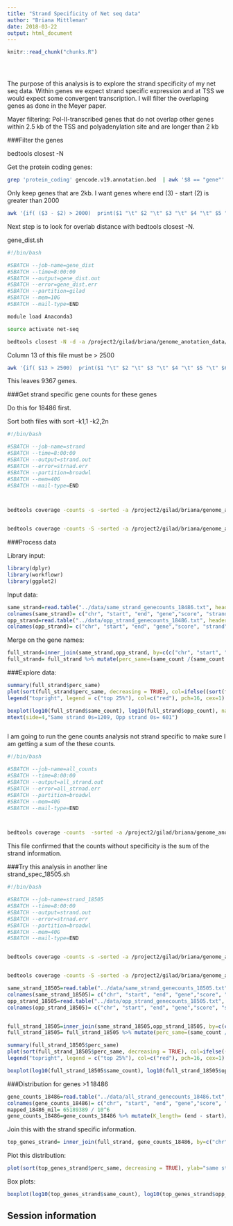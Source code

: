 ```yaml
---
title: "Strand Specificity of Net seq data"
author: "Briana Mittleman"
date: 2018-03-22
output: html_document
---
```


<!-- The file analysis/chunks.R contains chunks that define default settings
shared across the workflowr files. -->
```r
knitr::read_chunk("chunks.R")
```

<!-- Update knitr chunk options -->
```r
```

<!-- Insert the date the file was last updated -->
```r
```

<!-- Insert the code version (Git commit SHA1) if Git repository exists and R
 package git2r is installed -->
```r
```

<!-- Add your analysis here -->

The purpose of this analysis is to explore the strand specificity of my net seq data. Within genes we expect strand specific expression and at TSS we would expect some convergent transcription. I  will filter the overlaping genes as done in the Meyer paper.  

Mayer filtering: Pol-II-transcribed genes that do not overlap other genes within 2.5 kb of the TSS and polyadenylation site and are longer than 2 kb


###Filter the genes  

bedtools closest -N  


Get the protein coding genes:  
```bash
grep 'protein_coding' gencode.v19.annotation.bed  | awk '$8 == "gene"' |cut -f1-6  |sed 's/^chr//' >  gencode.v19.annotation.proteincodinggene.bed 
```

Only keep genes that are 2kb. I want genes where end (3) - start (2) is greater than 2000

```bash
awk '{if( ($3 - $2) > 2000)  print($1 "\t" $2 "\t" $3 "\t" $4 "\t" $5 "\t" $6)}' gencode.v19.annotation.proteincodinggene.bed > gencode.v19.annotation.proteincodinggene.2kb.bed
```

 
Next step is to look for overlab distance with bedtools closest -N.  

gene_dist.sh  

```bash

#!/bin/bash

#SBATCH --job-name=gene_dist
#SBATCH --time=8:00:00
#SBATCH --output=gene_dist.out
#SBATCH --error=gene_dist.err
#SBATCH --partition=gilad
#SBATCH --mem=10G
#SBATCH --mail-type=END

module load Anaconda3  

source activate net-seq 

bedtools closest -N -d -a /project2/gilad/briana/genome_anotation_data/gencode.v19.annotation.proteincodinggene.2kb.bed -b /project2/gilad/briana/genome_anotation_data/gencode.v19.annotation.proteincodinggene.2kb.bed > /project2/gilad/briana/genome_anotation_data/gencode.v19.annotation.proteincodinggene.2kb.dist.bed
```

Column 13 of this file must be > 2500  

```bash
awk '{if( $13 > 2500)  print($1 "\t" $2 "\t" $3 "\t" $4 "\t" $5 "\t" $6)}' gencode.v19.annotation.proteincodinggene.2kb.dist.bed > gencode.v19.annotation.distfilteredgenes.bed
```
This leaves 9367 genes. 


###Get strand specific gene counts for these genes 


Do this for 18486 first.  

Sort both files with sort -k1,1 -k2,2n  

```bash

#!/bin/bash

#SBATCH --job-name=strand
#SBATCH --time=8:00:00
#SBATCH --output=strand.out
#SBATCH --error=strnad.err
#SBATCH --partition=broadwl
#SBATCH --mem=40G
#SBATCH --mail-type=END



bedtools coverage -counts -s -sorted -a /project2/gilad/briana/genome_anotation_data/gencode.v19.annotation.distfilteredgenes.sort.bed -b /project2/gilad/briana/Net-seq-pilot/data/bed/YG-SP-NET3-18486_combined_Netpilot-bedsort.bed  > /project2/gilad/briana/Net-seq-pilot/output/strand_spec/same_strand_genecounts_18486.txt 


bedtools coverage -counts -S -sorted -a /project2/gilad/briana/genome_anotation_data/gencode.v19.annotation.distfilteredgenes.sort.bed -b /project2/gilad/briana/Net-seq-pilot/data/bed/YG-SP-NET3-18486_combined_Netpilot-bedsort.bed  > /project2/gilad/briana/Net-seq-pilot/output/strand_spec/opp_strand_genecounts_18486.txt 
```


###Process data  

Library input:  

```r
library(dplyr)
library(workflowr)
library(ggplot2)
```


Input data:  
```r
same_strand=read.table("../data/same_strand_genecounts_18486.txt", header=FALSE, stringsAsFactors = FALSE)
colnames(same_strand)= c("chr", "start", "end", "gene","score", "strand", "same_count")
opp_strand=read.table("../data/opp_strand_genecounts_18486.txt", header=FALSE, stringsAsFactors = FALSE)
colnames(opp_strand)= c("chr", "start", "end", "gene","score", "strand", "opp_count")
```

Merge on the gene names:  

```r
full_strand=inner_join(same_strand,opp_strand, by=c(c("chr", "start", "end", "gene","score", "strand")))
full_strand= full_strand %>% mutate(perc_same=(same_count /(same_count + opp_count))) %>% filter(perc_same != "NaN")
```

###Explore data:  

```r
summary(full_strand$perc_same)
plot(sort(full_strand$perc_same, decreasing = TRUE), col=ifelse((sort(full_strand$perc_same, decreasing = TRUE))>.50, "red", "black"), ylab="same strand / gene count", xlab="Genes ordered by strand spec percent", main="Gene counts strand specificity 18486")
legend("topright", legend = c("top 25%"), col=c("red"), pch=16, cex=1)
```
```r
boxplot(log10(full_strand$same_count), log10(full_strand$opp_count), names=c("Same strand", "Opposite Strand"), ylab="log10 Gene counts", main="Gene counts by strand")
mtext(side=4,"Same strand 0s=1209, Opp strand 0s= 601")



```

I am going to run the gene counts analysis not strand specific to make sure I am getting a sum of the these counts.  
```bash

#!/bin/bash

#SBATCH --job-name=all_counts
#SBATCH --time=8:00:00
#SBATCH --output=all_strand.out
#SBATCH --error=all_strnad.err
#SBATCH --partition=broadwl
#SBATCH --mem=40G
#SBATCH --mail-type=END



bedtools coverage -counts  -sorted -a /project2/gilad/briana/genome_anotation_data/gencode.v19.annotation.distfilteredgenes.sort.bed -b /project2/gilad/briana/Net-seq-pilot/data/bed/YG-SP-NET3-18486_combined_Netpilot-bedsort.bed  > /project2/gilad/briana/Net-seq-pilot/output/strand_spec/all_strand_genecounts_18486.txt 

```
This file confirmed that the counts without specificity is the sum of the strand information. 

###Try this analysis in another line  
strand_spec_18505.sh 

```bash
#!/bin/bash

#SBATCH --job-name=strand_18505
#SBATCH --time=8:00:00
#SBATCH --output=strand.out
#SBATCH --error=strnad.err
#SBATCH --partition=broadwl
#SBATCH --mem=40G
#SBATCH --mail-type=END


bedtools coverage -counts -s -sorted -a /project2/gilad/briana/genome_anotation_data/gencode.v19.annotation.distfilteredgenes.sort.bed -b /project2/gilad/briana/Net-seq-pilot/data/bed/YG-SP-NET3-18505_combined_Netpilot-bedsort.bed  > /project2/gilad/briana/Net-seq-pilot/output/strand_spec/same_strand_genecounts_18505.txt 


bedtools coverage -counts -S -sorted -a /project2/gilad/briana/genome_anotation_data/gencode.v19.annotation.distfilteredgenes.sort.bed -b /project2/gilad/briana/Net-seq-pilot/data/bed/YG-SP-NET3-18505_combined_Netpilot-bedsort.bed  > /project2/gilad/briana/Net-seq-pilot/output/strand_spec/opp_strand_genecounts_18505.txt 
```

```r
same_strand_18505=read.table("../data/same_strand_genecounts_18505.txt", header=FALSE, stringsAsFactors = FALSE)
colnames(same_strand_18505)= c("chr", "start", "end", "gene","score", "strand", "same_count")
opp_strand_18505=read.table("../data/opp_strand_genecounts_18505.txt", header=FALSE, stringsAsFactors = FALSE)
colnames(opp_strand_18505)= c("chr", "start", "end", "gene","score", "strand", "opp_count")


full_strand_18505=inner_join(same_strand_18505,opp_strand_18505, by=c(c("chr", "start", "end", "gene","score", "strand")))
full_strand_18505= full_strand_18505 %>% mutate(perc_same=(same_count /(same_count + opp_count))) %>% filter(perc_same != "NaN")

summary(full_strand_18505$perc_same)
plot(sort(full_strand_18505$perc_same, decreasing = TRUE), col=ifelse((sort(full_strand_18505$perc_same, decreasing = TRUE))>.55, "red", "black"), ylab="same strand / gene count", xlab="Genes ordered by strand spec percent", main="Gene counts strand specificity 18505")
legend("topright", legend = c("top 25%"), col=c("red"), pch=16, cex=1)

```

```r
boxplot(log10(full_strand_18505$same_count), log10(full_strand_18505$opp_count), names=c("Same strand", "Opposite Strand"), ylab="log10 Gene counts", main="Gene counts by strand 18505")


```

###Distribution for genes >1 18486  


```r
gene_counts_18486=read.table("../data/all_strand_genecounts_18486.txt", stringsAsFactors = FALSE, header=FALSE)
colnames(gene_counts_18486)= c("chr", "start", "end", "gene","score", "strand", "count")
mapped_18486_mil= 65189389 / 10^6
gene_counts_18486=gene_counts_18486 %>% mutate(K_length= (end - start)/100) %>% mutate(rpkm= + count/(K_length * mapped_18486_mil)) %>% filter(rpkm>=1)

```
Join this with the strand specific information.  


```r
top_genes_strand= inner_join(full_strand, gene_counts_18486, by=c("chr", "start", "end", "gene","score", "strand"))
```

Plot this distribution:  
```r
plot(sort(top_genes_strand$perc_same, decreasing = TRUE), ylab="same strand / gene count", xlab="Genes ordered by strand spec percent", main="Gene counts strand specificity 18486 for genes >1 RPKM")
```

Box plots:  


```r
boxplot(log10(top_genes_strand$same_count), log10(top_genes_strand$opp_count), names=c("Same strand", "Opposite Strand"), ylab="log10 Gene counts", main="Gene counts by strand, genes >1 RPKM")

```

## Session information

<!-- Insert the session information into the document -->
```r
```
